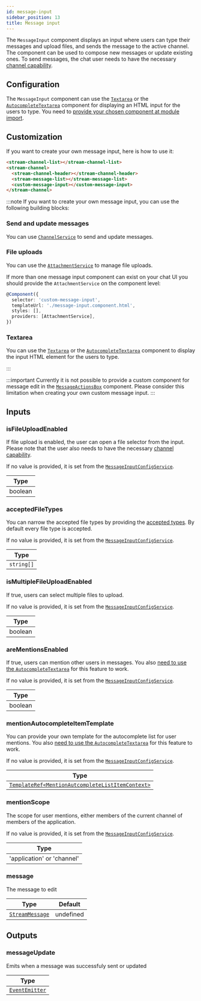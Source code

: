 ```yaml
---
id: message-input
sidebar_position: 13
title: Message input
---
```


The `MessageInput` component displays an input where users can type their messages and upload files, and sends the message to the active channel. The component can be used to compose new messages or update existing ones. To send messages, the chat user needs to have the necessary [channel capability](https://getstream.io/chat/docs/javascript/channel_capabilities/?language=javascript).

## Configuration

The `MessageInput` component can use the [`Textarea`](./textarea.mdx) or the [`AutocompleteTextarea`](./autocomplete-textarea.mdx) component for displaying an HTML input for the users to type. You need to [provide your chosen component at module import](../concepts/opt-in-architecture.mdx).

## Customization

If you want to create your own message input, here is how to use it:

```html
<stream-channel-list></stream-channel-list>
<stream-channel>
  <stream-channel-header></stream-channel-header>
  <stream-message-list></stream-message-list>
  <custom-message-input></custom-message-input>
</stream-channel>
```

:::note
If you want to create your own message input, you can use the following building blocks:

### Send and update messages

You can use [`ChannelService`](../services/channel.mdx) to send and update messages.

### File uploads

You can use the [`AttachmentService`](../services/attachment.mdx) to manage file uploads.

If more than one message input component can exist on your chat UI you should provide the `AttachmentService` on the component level:

```typescript
@Component({
  selector: 'custom-message-input',
  templateUrl: './message-input.component.html',
  styles: [],
  providers: [AttachmentService],
})
```

### Textarea

You can use the [`Textarea`](./textarea.mdx) or the [`AutocompleteTextarea`](./autocomplete-textarea.mdx) component to display the input HTML element for the users to type.

:::

:::important
Currently it is not possible to provide a custom component for message edit in the [`MessageActionsBox`](./message-actions.mdx) component. Please consider this limitation when creating your own custom message input.
:::

## Inputs

### isFileUploadEnabled

If file upload is enabled, the user can open a file selector from the input. Please note that the user also needs to have the necessary [channel capability](https://getstream.io/chat/docs/javascript/channel_capabilities/?language=javascript).

If no value is provided, it is set from the [`MessageInputConfigService`](../services/message-input-config.mdx).

| Type    |
| ------- |
| boolean |

### acceptedFileTypes

You can narrow the accepted file types by providing the [accepted types](https://developer.mozilla.org/en-US/docs/Web/HTML/Element/input/file#accept). By default every file type is accepted.

If no value is provided, it is set from the [`MessageInputConfigService`](../services/message-input-config.mdx).

| Type       |
| ---------- |
| `string[]` |

### isMultipleFileUploadEnabled

If true, users can select multiple files to upload.

If no value is provided, it is set from the [`MessageInputConfigService`](../services/message-input-config.mdx).

| Type    |
| ------- |
| boolean |

### areMentionsEnabled

If true, users can mention other users in messages. You also [need to use the `AutocompleteTextarea`](../concepts/opt-in-architecure.mdx) for this feature to work.

If no value is provided, it is set from the [`MessageInputConfigService`](../services/message-input-config.mdx).

| Type    |
| ------- |
| boolean |

### mentionAutocompleteItemTemplate

You can provide your own template for the autocomplete list for user mentions. You also [need to use the `AutocompleteTextarea`](../concepts/opt-in-architecure.mdx) for this feature to work.

If no value is provided, it is set from the [`MessageInputConfigService`](../services/message-input-config.mdx).

| Type                                                                                                                                                               |
| ------------------------------------------------------------------------------------------------------------------------------------------------------------------ |
| [`TemplateRef<MentionAutcompleteListItemContext>`](<(https://github.com/GetStream/stream-chat-angular/blob/master/projects/stream-chat-angular/src/lib/types.ts)>) |

### mentionScope

The scope for user mentions, either members of the current channel of members of the application.

If no value is provided, it is set from the [`MessageInputConfigService`](../services/message-input-config.mdx).

| Type                       |
| -------------------------- |
| 'application' or 'channel' |

### message

The message to edit

| Type                                           | Default   |
| ---------------------------------------------- | --------- |
| [`StreamMessage`](../types/stream-message.mdx) | undefined |

## Outputs

### messageUpdate

Emits when a message was successfuly sent or updated

| Type                                                       |
| ---------------------------------------------------------- |
| [`EventEmitter`](https://angular.io/api/core/EventEmitter) |
